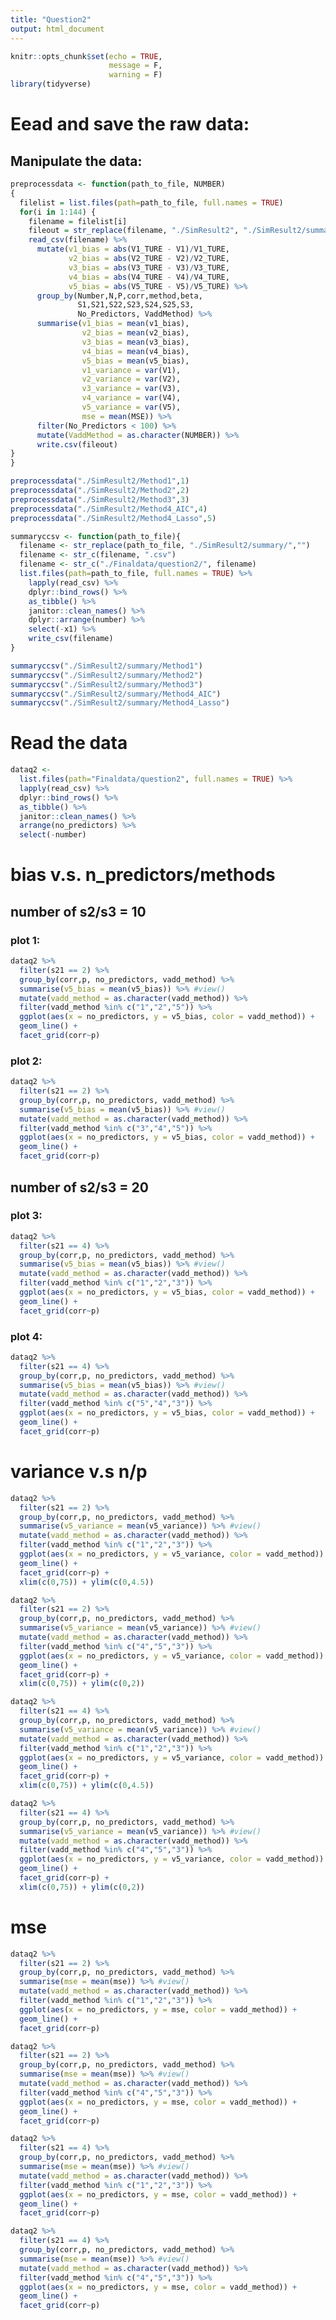 ```yaml
---
title: "Question2"
output: html_document
---
```


```r
knitr::opts_chunk$set(echo = TRUE,
                      message = F,
                      warning = F)
library(tidyverse)
```

# Eead and save the raw data:

## Manipulate the data:

```r
preprocessdata <- function(path_to_file, NUMBER)
{
  filelist = list.files(path=path_to_file, full.names = TRUE)
  for(i in 1:144) {
    filename = filelist[i]
    fileout = str_replace(filename, "./SimResult2", "./SimResult2/summary")
    read_csv(filename) %>% 
      mutate(v1_bias = abs(V1_TURE - V1)/V1_TURE,
             v2_bias = abs(V2_TURE - V2)/V2_TURE,
             v3_bias = abs(V3_TURE - V3)/V3_TURE,
             v4_bias = abs(V4_TURE - V4)/V4_TURE,
             v5_bias = abs(V5_TURE - V5)/V5_TURE) %>% 
      group_by(Number,N,P,corr,method,beta,
               S1,S21,S22,S23,S24,S25,S3,
               No_Predictors, VaddMethod) %>% 
      summarise(v1_bias = mean(v1_bias),
                v2_bias = mean(v2_bias),
                v3_bias = mean(v3_bias),
                v4_bias = mean(v4_bias),
                v5_bias = mean(v5_bias),
                v1_variance = var(V1),
                v2_variance = var(V2),
                v3_variance = var(V3),
                v4_variance = var(V4),
                v5_variance = var(V5),
                mse = mean(MSE)) %>% 
      filter(No_Predictors < 100) %>% 
      mutate(VaddMethod = as.character(NUMBER)) %>% 
      write.csv(fileout)
}
}

preprocessdata("./SimResult2/Method1",1)
preprocessdata("./SimResult2/Method2",2)
preprocessdata("./SimResult2/Method3",3)
preprocessdata("./SimResult2/Method4_AIC",4)
preprocessdata("./SimResult2/Method4_Lasso",5)

```

```r
summaryccsv <- function(path_to_file){
  filename <- str_replace(path_to_file, "./SimResult2/summary/","")
  filename <- str_c(filename, ".csv")
  filename <- str_c("./Finaldata/question2/", filename)
  list.files(path=path_to_file, full.names = TRUE) %>% 
    lapply(read_csv) %>% 
    dplyr::bind_rows() %>% 
    as_tibble() %>% 
    janitor::clean_names() %>% 
    dplyr::arrange(number) %>% 
    select(-x1) %>% 
    write_csv(filename)
}

summaryccsv("./SimResult2/summary/Method1")
summaryccsv("./SimResult2/summary/Method2")
summaryccsv("./SimResult2/summary/Method3")
summaryccsv("./SimResult2/summary/Method4_AIC")
summaryccsv("./SimResult2/summary/Method4_Lasso")
```

# Read the data

```r
dataq2 <-
  list.files(path="Finaldata/question2", full.names = TRUE) %>% 
  lapply(read_csv) %>% 
  dplyr::bind_rows() %>% 
  as_tibble() %>% 
  janitor::clean_names() %>% 
  arrange(no_predictors) %>% 
  select(-number)
```

# bias v.s. n_predictors/methods

## number of s2/s3 = 10

### plot 1:
```r
dataq2 %>% 
  filter(s21 == 2) %>% 
  group_by(corr,p, no_predictors, vadd_method) %>% 
  summarise(v5_bias = mean(v5_bias)) %>% #view()
  mutate(vadd_method = as.character(vadd_method)) %>% 
  filter(vadd_method %in% c("1","2","5")) %>% 
  ggplot(aes(x = no_predictors, y = v5_bias, color = vadd_method)) +
  geom_line() +
  facet_grid(corr~p)
```



### plot 2:
```r
dataq2 %>% 
  filter(s21 == 2) %>% 
  group_by(corr,p, no_predictors, vadd_method) %>% 
  summarise(v5_bias = mean(v5_bias)) %>% #view()
  mutate(vadd_method = as.character(vadd_method)) %>% 
  filter(vadd_method %in% c("3","4","5")) %>% 
  ggplot(aes(x = no_predictors, y = v5_bias, color = vadd_method)) +
  geom_line() +
  facet_grid(corr~p)
```


## number of s2/s3 = 20

### plot 3:

```r
dataq2 %>% 
  filter(s21 == 4) %>% 
  group_by(corr,p, no_predictors, vadd_method) %>% 
  summarise(v5_bias = mean(v5_bias)) %>% #view()
  mutate(vadd_method = as.character(vadd_method)) %>% 
  filter(vadd_method %in% c("1","2","3")) %>% 
  ggplot(aes(x = no_predictors, y = v5_bias, color = vadd_method)) +
  geom_line() +
  facet_grid(corr~p)
```

### plot 4:
```r
dataq2 %>% 
  filter(s21 == 4) %>% 
  group_by(corr,p, no_predictors, vadd_method) %>% 
  summarise(v5_bias = mean(v5_bias)) %>% #view()
  mutate(vadd_method = as.character(vadd_method)) %>% 
  filter(vadd_method %in% c("5","4","3")) %>% 
  ggplot(aes(x = no_predictors, y = v5_bias, color = vadd_method)) +
  geom_line() +
  facet_grid(corr~p)
```

# variance v.s n/p

```r
dataq2 %>% 
  filter(s21 == 2) %>% 
  group_by(corr,p, no_predictors, vadd_method) %>% 
  summarise(v5_variance = mean(v5_variance)) %>% #view()
  mutate(vadd_method = as.character(vadd_method)) %>% 
  filter(vadd_method %in% c("1","2","3")) %>% 
  ggplot(aes(x = no_predictors, y = v5_variance, color = vadd_method)) +
  geom_line() +
  facet_grid(corr~p) +
  xlim(c(0,75)) + ylim(c(0,4.5))
```

```r
dataq2 %>% 
  filter(s21 == 2) %>% 
  group_by(corr,p, no_predictors, vadd_method) %>% 
  summarise(v5_variance = mean(v5_variance)) %>% #view()
  mutate(vadd_method = as.character(vadd_method)) %>% 
  filter(vadd_method %in% c("4","5","3")) %>% 
  ggplot(aes(x = no_predictors, y = v5_variance, color = vadd_method)) +
  geom_line() +
  facet_grid(corr~p) +
  xlim(c(0,75)) + ylim(c(0,2))
```

```r
dataq2 %>% 
  filter(s21 == 4) %>% 
  group_by(corr,p, no_predictors, vadd_method) %>% 
  summarise(v5_variance = mean(v5_variance)) %>% #view()
  mutate(vadd_method = as.character(vadd_method)) %>% 
  filter(vadd_method %in% c("1","2","3")) %>% 
  ggplot(aes(x = no_predictors, y = v5_variance, color = vadd_method)) +
  geom_line() +
  facet_grid(corr~p) +
  xlim(c(0,75)) + ylim(c(0,4.5))
```

```r
dataq2 %>% 
  filter(s21 == 4) %>% 
  group_by(corr,p, no_predictors, vadd_method) %>% 
  summarise(v5_variance = mean(v5_variance)) %>% #view()
  mutate(vadd_method = as.character(vadd_method)) %>% 
  filter(vadd_method %in% c("4","5","3")) %>% 
  ggplot(aes(x = no_predictors, y = v5_variance, color = vadd_method)) +
  geom_line() +
  facet_grid(corr~p) +
  xlim(c(0,75)) + ylim(c(0,2))
```



# mse


```r
dataq2 %>% 
  filter(s21 == 2) %>% 
  group_by(corr,p, no_predictors, vadd_method) %>% 
  summarise(mse = mean(mse)) %>% #view()
  mutate(vadd_method = as.character(vadd_method)) %>% 
  filter(vadd_method %in% c("1","2","3")) %>% 
  ggplot(aes(x = no_predictors, y = mse, color = vadd_method)) +
  geom_line() +
  facet_grid(corr~p) 
```

```r
dataq2 %>% 
  filter(s21 == 2) %>% 
  group_by(corr,p, no_predictors, vadd_method) %>% 
  summarise(mse = mean(mse)) %>% #view()
  mutate(vadd_method = as.character(vadd_method)) %>% 
  filter(vadd_method %in% c("4","5","3")) %>% 
  ggplot(aes(x = no_predictors, y = mse, color = vadd_method)) +
  geom_line() +
  facet_grid(corr~p) 
```

```r
dataq2 %>% 
  filter(s21 == 4) %>% 
  group_by(corr,p, no_predictors, vadd_method) %>% 
  summarise(mse = mean(mse)) %>% #view()
  mutate(vadd_method = as.character(vadd_method)) %>% 
  filter(vadd_method %in% c("1","2","3")) %>% 
  ggplot(aes(x = no_predictors, y = mse, color = vadd_method)) +
  geom_line() +
  facet_grid(corr~p) 
```


```r
dataq2 %>% 
  filter(s21 == 4) %>% 
  group_by(corr,p, no_predictors, vadd_method) %>% 
  summarise(mse = mean(mse)) %>% #view()
  mutate(vadd_method = as.character(vadd_method)) %>% 
  filter(vadd_method %in% c("4","5","3")) %>% 
  ggplot(aes(x = no_predictors, y = mse, color = vadd_method)) +
  geom_line() +
  facet_grid(corr~p) 
```


